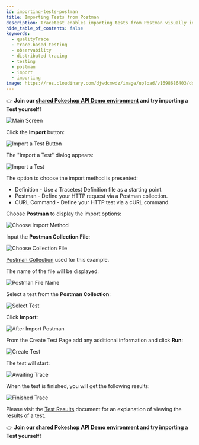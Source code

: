 ```yaml
---
id: importing-tests-postman
title: Importing Tests from Postman
description: Tracetest enables importing tests from Postman visually in the Tracetest Web UI.
hide_table_of_contents: false
keywords:
  - qualityTrace
  - trace-based testing
  - observability
  - distributed tracing
  - testing
  - postman
  - import
  - importing
image: https://res.cloudinary.com/djwdcmwdz/image/upload/v1698686403/docs/Blog_Thumbnail_14_rsvkmo.jpg
---
```


👉 **Join our [shared Pokeshop API Demo environment](https://app.qualityTrace.io/organizations/ttorg_2179a9cd8ba8dfa5/invites/invite_760904a64b4b9dc9/accept) and try importing a Test yourself!**

![Main Screen](../img/main-screen-0.14.png)

Click the **Import** button:

![Import a Test Button](../img/import-test-button-0.14.png)

The "Import a Test" dialog appears:

![Import a Test](../img/import-a-test-0.14.png)

The option to choose the import method is presented:

- Definition - Use a Tracetest Definition file as a starting point.
- Postman - Define your HTTP request via a Postman collection.
- CURL Command - Define your HTTP test via a cURL command.

Choose **Postman** to display the import options:

![Choose Import Method](../img/import-select-method-0.14.png)

Input the **Postman Collection File**:

![Choose Collection File](../img/import-postman-file-0.14.png)

[Postman Collection](../img/pokeshop-api-demo.postman_collection.json) used for this example.

The name of the file will be displayed:

![Postman File Name](../img/import-postman-filename-0.14.png)

Select a test from the **Postman Collection**:

![Select Test](../img/import-postman-select-0.14.png)

Click **Import**:

![After Import Postman](../img/import-postman-create-0.14.png)

From the Create Test Page add any additional information and click **Run**:

![Create Test](../img/provide-addl-information-0.14.png)

The test will start:

![Awaiting Trace](../img/awaiting-trace-0.14.png)

When the test is finished, you will get the following results:

![Finished Trace](../img/finished-trace-0.14.png)

Please visit the [Test Results](/web-ui/test-results) document for an explanation of viewing the results of a test.

👉 **Join our [shared Pokeshop API Demo environment](https://app.qualityTrace.io/organizations/ttorg_2179a9cd8ba8dfa5/invites/invite_760904a64b4b9dc9/accept) and try importing a Test yourself!**